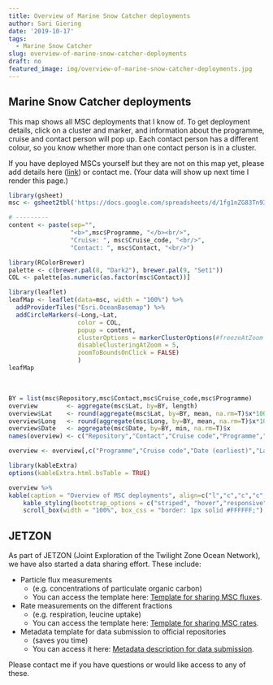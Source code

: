 ```yaml
---
title: Overview of Marine Snow Catcher deployments
author: Sari Giering
date: '2019-10-17'
tags:
  - Marine Snow Catcher
slug: overview-of-marine-snow-catcher-deployments
draft: no
featured_image: img/overview-of-marine-snow-catcher-deployments.jpg
---
```


## Marine Snow Catcher deployments
This map shows all MSC deployments that I know of. To get deployment details, click on a cluster and marker, and information about the programme, cruise and contact person will pop up. Each contact person has a different colour, so you know whether more than one contact person is in a cluster.

If you have deployed MSCs yourself but they are not on this map yet, please add details here (<a class="link" href="https://docs.google.com/spreadsheets/d/1fg1nZG83Tn93oL3YvKCVMqvsX5Xo9Vz4532BX9BK4wQ/edit#gid=0" target="_blank">link</a>)
or contact me. (Your data will show up next time I render this page.)

```R
library(gsheet)
msc <- gsheet2tbl('https://docs.google.com/spreadsheets/d/1fg1nZG83Tn93oL3YvKCVMqvsX5Xo9Vz4532BX9BK4wQ/edit?usp=sharing')

# ---------
content <- paste(sep="",
                 "<b>",msc$Programme, "</b><br/>",
                 "Cruise: ", msc$Cruise_code, "<br/>",
                 "Contact: ", msc$Contact, "<br/>")

library(RColorBrewer)
palette <- c(brewer.pal(8, "Dark2"), brewer.pal(9, "Set1"))
COL <- palette[as.numeric(as.factor(msc$Contact))]

library(leaflet)
leafMap <- leaflet(data=msc, width = "100%") %>% 
  addProviderTiles("Esri.OceanBasemap") %>%
  addCircleMarkers(~Long,~Lat,
                   color = COL,
                   popup = content,
                   clusterOptions = markerClusterOptions(#freezeAtZoom = 5,
                   disableClusteringAtZoom = 5,
                   zoomToBoundsOnClick = FALSE)
                   )
leafMap
```
<br>

```r
BY = list(msc$Repository,msc$Contact,msc$Cruise_code,msc$Programme)
overview        <- aggregate(msc$Lat, by=BY, length)
overview$Lat    <- round(aggregate(msc$Lat, by=BY, mean, na.rm=T)$x*100)/100
overview$Long   <- round(aggregate(msc$Long, by=BY, mean, na.rm=T)$x*100)/100
overview$Date   <- aggregate(msc$Date, by=BY, min, na.rm=T)$x
names(overview) <- c("Repository","Contact","Cruise code","Programme","Deployments","Lat","Long","Date (earliest)")

overview <- overview[,c("Programme","Cruise code","Date (earliest)","Lat","Long","Deployments","Contact","Repository")]

library(kableExtra)
options(kableExtra.html.bsTable = TRUE)

overview %>%
kable(caption = "Overview of MSC deployments", align=c("l","c","c","c","c","c","l")) %>%
    kable_styling(bootstrap_options = c("striped", "hover","responsive"), font_size = 11) %>%
    scroll_box(width = "100%", box_css = "border: 1px solid #FFFFFF;")
```

## JETZON
As part of JETZON (Joint Exploration of the Twilight Zone Ocean Network), we have also started a data sharing effort. These include:

* Particle flux measurements
    + (e.g. concentrations of particulate organic carbon)
    + You can access the template here: <a class="link" href="https://docs.google.com/spreadsheets/d/1fQ5fqvTcZYfcX8mGnwlnGQx4LchEKVm9pwi8yioMaD0/edit?usp=sharing" target="_blank">Template for sharing MSC fluxes</a>.
    
* Rate measurements on the different fractions 
    + (e.g. respiration, leucine uptake)
    + You can access the template here: <a class="link" href="https://docs.google.com/spreadsheets/d/1VgG9rad8LFj-kzUH7gIE3fAw4oIVst1yqUDLCKdu2ds/edit?usp=sharing" target="_blank">Template for sharing MSC rates</a>.
  
* Metadata template for data submission to official repositories 
    + (saves you time)
    + You can access it here: <a class="link" href="https://docs.google.com/document/d/1N-PONTo3DERYcYueclHjDLagidrxCOJV2COdXmzO4BU/edit?usp=sharing" target="_blank">Metadata description for data submission</a>.

Please contact me if you have questions or would like access to any of these.
